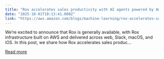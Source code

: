 ```yaml
---
title: "Rox accelerates sales productivity with AI agents powered by Amazon Bedrock"
date: "2025-10-01T18:13:41.000Z"
link: "https://aws.amazon.com/blogs/machine-learning/rox-accelerates-sales-productivity-with-ai-agents-powered-by-amazon-bedrock/"
---
```


We’re excited to announce that Rox is generally available, with Rox infrastructure built on AWS and delivered across web, Slack, macOS, and iOS. In this post, we share how Rox accelerates sales produc...

[Read more](https://aws.amazon.com/blogs/machine-learning/rox-accelerates-sales-productivity-with-ai-agents-powered-by-amazon-bedrock/)
